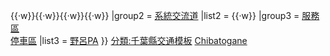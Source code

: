 {{Navbox
|name = 千葉東金道路
|title = {{Ja Exp Route Sign|E82}} [[千葉東金道路]]
|titlestyle = border-left:3em solid {{{路線色1|#393}}}; border-right:3em solid {{{路線色2|#393}}}; background-color:#dfd;
|groupstyle = background-color:#dfd;
|group1 = [[交流道]]<br />[[智慧型交流道]]
|list1 = {{IC|千葉東|1}}{{·w}}{{IC|大宮|2}}{{·w}}{{IC|高田|3|4=交流道 (千葉東金道路)}}{{·w}}{{IC|中野|4|4=交流道 (千葉縣)}}{{·w}}{{IC|山田|5|4=交流道 (千葉縣)}}{{·w}}{{IC|東金|6|}}
|group2 = [[系統交流道]]
|list2 = {{JCT|千葉東|10|3=[[京葉道路]]}}{{·w}}{{JCT|東金|5-1|3={{自動車道|圈央}}|4=交流道}}
|group3 = [[服務區 (公路)|服務區]]<br />[[服務區 (公路)|停車區]]
|list3 = [[野呂停車區|野呂PA]]
}}
<noinclude>
[[分類:千葉縣交通模板]]
[[分類:東日本高速公路模板|Chibatogane]]
</noinclude>